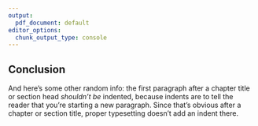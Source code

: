 ```yaml
---
output:
  pdf_document: default
editor_options:
  chunk_output_type: console
---
```


## Conclusion {#b-conclusion}

And here's some other random info: the first paragraph after a chapter title or section head _shouldn't be_ indented, because indents are to tell the reader that you're starting a new paragraph.
Since that's obvious after a chapter or section title, proper typesetting doesn't add an indent there.
